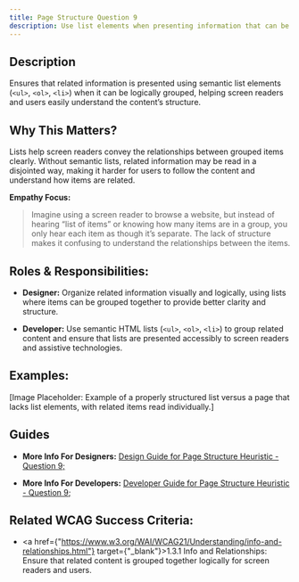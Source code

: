 ```yaml
---
title: Page Structure Question 9
description: Use list elements when presenting information that can be grouped together logically.
---
```


## Description

Ensures that related information is presented using semantic list elements (`<ul>`, `<ol>`, `<li>`) when it can be logically grouped, helping screen readers and users easily understand the content’s structure.

## Why This Matters?

Lists help screen readers convey the relationships between grouped items clearly. Without semantic lists, related information may be read in a disjointed way, making it harder for users to follow the content and understand how items are related.

**Empathy Focus:**
> Imagine using a screen reader to browse a website, but instead of hearing “list of items” or knowing how many items are in a group, you only hear each item as though it’s separate. The lack of structure makes it confusing to understand the relationships between the items.

## Roles & Responsibilities:

- **Designer:** Organize related information visually and logically, using lists where items can be grouped together to provide better clarity and structure.

- **Developer:** Use semantic HTML lists (`<ul>`, `<ol>`, `<li>`) to group related content and ensure that lists are presented accessibly to screen readers and assistive technologies.

## Examples:

[Image Placeholder: Example of a properly structured list versus a page that lacks list elements, with related items read individually.]

## Guides

- **More Info For Designers:** <a href="/docs/design-guide/page-structure/question-9">Design Guide for Page Structure Heuristic - Question 9;</a>

- **More Info For Developers:** <a href="/docs/developer-guide/page-structure/question-9">Developer Guide for Page Structure Heuristic - Question 9;</a>

## Related WCAG Success Criteria:

- <a href={"https://www.w3.org/WAI/WCAG21/Understanding/info-and-relationships.html"} target={"_blank"}>1.3.1 Info and Relationships</a>: Ensure that related content is grouped together logically for screen readers and users.
